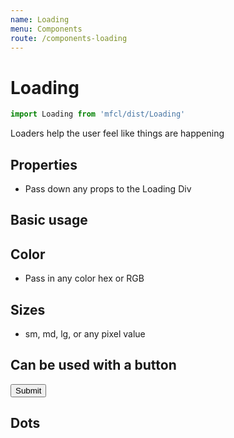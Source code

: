 ```yaml
---
name: Loading
menu: Components
route: /components-loading
---
```



# Loading

```javascript
import Loading from 'mfcl/dist/Loading'
```

Loaders help the user feel like things are happening

## Properties

- Pass down any props to the Loading Div
  <Props of={Loading} />

## Basic usage

<Playground>
  <Loading />
</Playground>

## Color

- Pass in any color hex or RGB

<Playground>
  <Row>
    <Loading color="blue" />
    <Loading color="red" />
    <Loading color="green" />
  </Row>
</Playground>

## Sizes

- sm, md, lg, or any pixel value

<Playground>
  <Row>
    <Loading size="sm" />
    <Loading size="md" />
    <Loading size="lg" />
    <Loading size="50px" />
    <Loading size="10px" />
  </Row>
</Playground>

## Can be used with a button

<Playground>
  <Button loading size="lg">
    Submit
  </Button>
</Playground>

## Dots

<Playground>
  <Row>
    <Loading type="dots" size="sm" />
    <Loading type="dots" size="md" />
    <Loading type="dots" size="lg" />
    <Loading type="dots" size="80px" />
  </Row>
</Playground>

